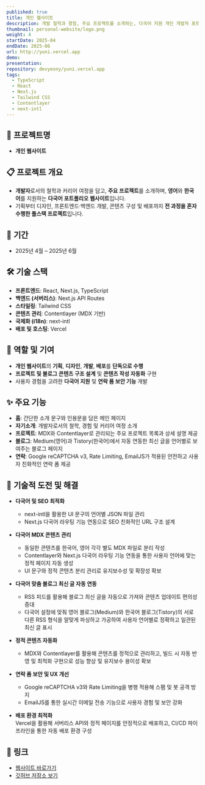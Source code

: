 ```yaml
---
published: true
title: 개인 웹사이트
description: 개발 철학과 경험, 주요 프로젝트를 소개하는, 다국어 지원 개인 개발자 포트폴리오 웹사이트
thumbnail: personal-website/logo.png
weight: 4
startDate: 2025-04
endDate: 2025-06
url: http://yuni.vercel.app
demo: 
presentation: 
repository: devyeony/yuni.vercel.app
tags:
  - TypeScript
  - React
  - Next.js
  - Tailwind CSS
  - Contentlayer
  - next-intl
---
```


## 📌 프로젝트명
- **개인 웹사이트**

## 📋 프로젝트 개요
- **개발자**로서의 철학과 커리어 여정을 담고, **주요 프로젝트**를 소개하며, **영어**와 **한국어**를 지원하는 **다국어 포트폴리오 웹사이트**입니다. 
- 기획부터 디자인, 프론트엔드·백엔드 개발, 콘텐츠 구성 및 배포까지 **전 과정을 혼자 수행한 풀스택 프로젝트**입니다.

## 📅 기간
- 2025년 4월 – 2025년 6월

## 🛠 기술 스택
- **프론트엔드**: React, Next.js, TypeScript
- **백엔드 (서버리스)**: Next.js API Routes
- **스타일링**: Tailwind CSS
- **콘텐츠 관리**: Contentlayer (MDX 기반)
- **국제화 (i18n)**: next-intl
- **배포 및 호스팅**: Vercel

## 👤 역할 및 기여
- **개인 웹사이트**의 **기획**, **디자인**, **개발**, **배포**를 **단독으로 수행**
- **프로젝트 및 블로그 콘텐츠 구조 설계** 및 **콘텐츠 작성 자동화** 구현
- 사용자 경험을 고려한 **다국어 지원** 및 **연락 폼 보안 기능** 개발

## ✨ 주요 기능
- **홈**: 간단한 소개 문구와 인용문을 담은 메인 페이지
- **자기소개**: 개발자로서의 철학, 경험 및 커리어 여정 소개
- **프로젝트**: MDX와 Contentlayer로 관리되는 주요 프로젝트 목록과 상세 설명 제공
- **블로그**: Medium(영어)과 Tistory(한국어)에서 자동 연동한 최신 글을 언어별로 보여주는 블로그 페이지
- **연락**: Google reCAPTCHA v3, Rate Limiting, EmailJS가 적용된 안전하고 사용자 친화적인 연락 폼 제공

## 🚀 기술적 도전 및 해결
- **다국어 및 SEO 최적화**  
  - next-intl을 활용한 UI 문구의 언어별 JSON 파일 관리  
  - Next.js 다국어 라우팅 기능 연동으로 SEO 친화적인 URL 구조 설계

- **다국어 MDX 콘텐츠 관리**  
  - 동일한 콘텐츠를 한국어, 영어 각각 별도 MDX 파일로 분리 작성  
  - Contentlayer와 Next.js 다국어 라우팅 기능 연동을 통한 사용자 언어에 맞는 정적 페이지 자동 생성  
  - UI 문구와 정적 콘텐츠 분리 관리로 유지보수성 및 확장성 확보

- **다국어 맞춤 블로그 최신 글 자동 연동**  
  - RSS 피드를 활용해 블로그 최신 글을 자동으로 가져와 콘텐츠 업데이트 편의성 증대  
  - 다국어 설정에 맞춰 영어 블로그(Medium)와 한국어 블로그(Tistory)의 서로 다른 RSS 형식을 알맞게 파싱하고 가공하여 사용자 언어별로 정확하고 일관된 최신 글 표시

- **정적 콘텐츠 자동화**  
  - MDX와 Contentlayer를 활용해 콘텐츠를 정적으로 관리하고, 빌드 시 자동 반영 및 최적화 구현으로 성능 향상 및 유지보수 용이성 확보

- **연락 폼 보안 및 UX 개선**  
  - Google reCAPTCHA v3와 Rate Limiting을 병행 적용해 스팸 및 봇 공격 방지  
  - EmailJS를 통한 실시간 이메일 전송 기능으로 사용자 경험 및 보안 강화

- **배포 환경 최적화**  
  Vercel을 활용해 서버리스 API와 정적 페이지를 안정적으로 배포하고, CI/CD 파이프라인을 통한 자동 배포 환경 구성

## 🔗 링크
- <a href="https://yuni.vercel.app" target="_blank">웹사이트 바로가기</a>
- <a href="https://github.com/devyeony/yuni.vercel.app" target="_blank">깃허브 저장소 보기</a>
